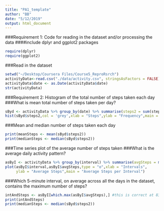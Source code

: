 ```yaml
---
title: "PA1_template"
author: "BB"
date: "5/12/2019"
output: html_document
---
```

###Requirement 1: Code for reading in the dataset and/or processing the data
####include dplyr and ggplot2 packages
```r
require(dplyr)
require(ggplot2)
```

###Read in the dataset 
```r
setwd("~/Desktop/Coursera Files/Course5_ReproRsrch")
activityData<-read.csv("./data/activity.csv", stringsAsFactors = FALSE)
activityData$date <- as.Date(activityData$date)
str(activityData)
```
###Requirement 2: Histogram of the total number of steps taken each day
###What is mean total number of steps taken per day?
```r
sByd <- activityData %>% group_by(date) %>% summarise(steps2 = sum(steps, na.rm = TRUE))
hist(sByd$steps2,col = 'grey',xlab = "Steps",ylab = "Frequency",main = "Total Steps per Day")
```
###Mean and median number of steps taken each day
```r
print(meanSteps <- mean(sByd$steps2))
print(medianSteps <- median(sByd$steps2))
```

###Time series plot of the average number of steps taken
###What is the average daily activity pattern?
```r
asByI <- activityData %>% group_by(interval) %>% summarise(avgSteps = mean(steps, na.rm = TRUE))
plot(asByI$interval,asByI$avgSteps,type = "o",xlab = "Intervals",
     ylab = "Average Steps",main = "Average Steps per Interval")
```

###Which 5-minute interval, on average across all the days in the dataset, contains the maximum number of steps?
```r
intAndSteps <- asByI[which.max(asByI$avgSteps),] #this is correct at 835
print(intAndSteps)
print(medianSteps <- median(sByd$steps2))
```